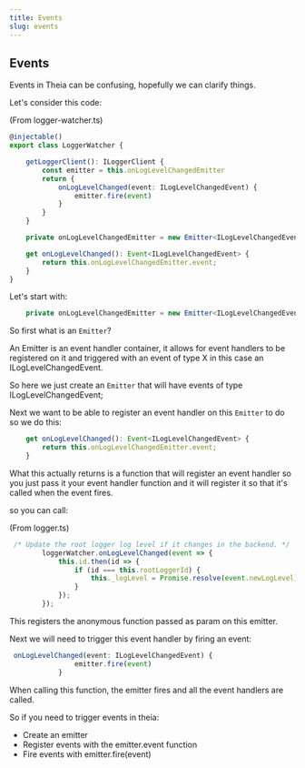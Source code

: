 ```yaml
---
title: Events
slug: events
---
```



## Events

Events in Theia can be confusing, hopefully we can clarify things.

Let's consider this code:

(From logger-watcher.ts)
``` typescript
@injectable()
export class LoggerWatcher {

    getLoggerClient(): ILoggerClient {
        const emitter = this.onLogLevelChangedEmitter
        return {
            onLogLevelChanged(event: ILogLevelChangedEvent) {
                emitter.fire(event)
            }
        }
    }

    private onLogLevelChangedEmitter = new Emitter<ILogLevelChangedEvent>();

    get onLogLevelChanged(): Event<ILogLevelChangedEvent> {
        return this.onLogLevelChangedEmitter.event;
    }
}
```

Let's start with:

``` typescript
    private onLogLevelChangedEmitter = new Emitter<ILogLevelChangedEvent>();
```

So first what is an `Emitter`?

An Emitter is an event handler container,
it allows for event handlers to be registered on it and triggered with an
event of type X in this case an ILogLevelChangedEvent.

So here we just create an `Emitter` that will have events of type ILogLevelChangedEvent;

Next we want to be able to register an event handler on this `Emitter` to
do so we do this:

``` typescript
    get onLogLevelChanged(): Event<ILogLevelChangedEvent> {
        return this.onLogLevelChangedEmitter.event;
    }
```

What this actually returns is a function that will register an event
handler so you just pass it your event handler function and it will
register it so that it's called when the event fires.

so you can call:

(From logger.ts)
``` typescript
 /* Update the root logger log level if it changes in the backend. */
        loggerWatcher.onLogLevelChanged(event => {
            this.id.then(id => {
                if (id === this.rootLoggerId) {
                    this._logLevel = Promise.resolve(event.newLogLevel);
                }
            });
        });
```

This registers the anonymous function passed as param on this emitter.

Next we will need to trigger this event handler by firing an event:

``` typescript
 onLogLevelChanged(event: ILogLevelChangedEvent) {
                emitter.fire(event)
            }
```

When calling this function, the emitter fires and all the event handlers
are called.

So if you need to trigger events in theia:

 - Create an emitter
 - Register events with the emitter.event function
 - Fire events with emitter.fire(event)

<DocArrowNavigators prev="preferences" next="json_rpc"/>
